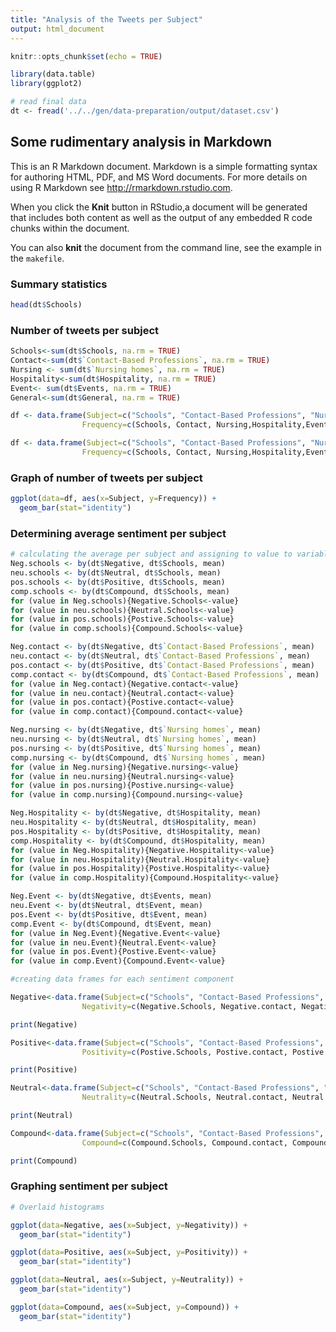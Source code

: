 ```yaml
---
title: "Analysis of the Tweets per Subject"
output: html_document
---
```


```r
knitr::opts_chunk$set(echo = TRUE)

library(data.table)
library(ggplot2)

# read final data
dt <- fread('../../gen/data-preparation/output/dataset.csv')
```

## Some rudimentary analysis in Markdown

This is an R Markdown document. Markdown is a simple formatting syntax for authoring HTML, PDF, and MS Word documents. For more details on using R Markdown see <http://rmarkdown.rstudio.com>.

When you click the **Knit** button in RStudio,a document will be generated that includes both content as well as the output of any embedded R code chunks within the document. 

You can also **knit** the document from the command line, see the example in the `makefile`.


### Summary statistics

```r
head(dt$Schools)
```

### Number of tweets per subject

```r
Schools<-sum(dt$Schools, na.rm = TRUE)
Contact<-sum(dt$`Contact-Based Professions`, na.rm = TRUE)
Nursing <- sum(dt$`Nursing homes`, na.rm = TRUE)
Hospitality<-sum(dt$Hospitality, na.rm = TRUE)
Event<- sum(dt$Events, na.rm = TRUE)
General<-sum(dt$General, na.rm = TRUE)

df <- data.frame(Subject=c("Schools", "Contact-Based Professions", "Nursing Homes", "Hospitality", "Events", "General"),
                Frequency=c(Schools, Contact, Nursing,Hospitality,Event,General))

df <- data.frame(Subject=c("Schools", "Contact-Based Professions", "Nursing Homes", "Hospitality", "Events", "General"),
                Frequency=c(Schools, Contact, Nursing,Hospitality,Event,General))
```

### Graph of number of tweets per subject
```r


ggplot(data=df, aes(x=Subject, y=Frequency)) +
  geom_bar(stat="identity")
```

### Determining average sentiment per subject
```r
# calculating the average per subject and assigning to value to variable
Neg.schools <- by(dt$Negative, dt$Schools, mean)
neu.schools <- by(dt$Neutral, dt$Schools, mean)
pos.schools <- by(dt$Positive, dt$Schools, mean)
comp.schools <- by(dt$Compound, dt$Schools, mean)
for (value in Neg.schools){Negative.Schools<-value}
for (value in neu.schools){Neutral.Schools<-value}
for (value in pos.schools){Postive.Schools<-value}
for (value in comp.schools){Compound.Schools<-value}

Neg.contact <- by(dt$Negative, dt$`Contact-Based Professions`, mean)
neu.contact <- by(dt$Neutral, dt$`Contact-Based Professions`, mean)
pos.contact <- by(dt$Positive, dt$`Contact-Based Professions`, mean)
comp.contact <- by(dt$Compound, dt$`Contact-Based Professions`, mean)
for (value in Neg.contact){Negative.contact<-value}
for (value in neu.contact){Neutral.contact<-value}
for (value in pos.contact){Postive.contact<-value}
for (value in comp.contact){Compound.contact<-value}

Neg.nursing <- by(dt$Negative, dt$`Nursing homes`, mean)
neu.nursing <- by(dt$Neutral, dt$`Nursing homes`, mean)
pos.nursing <- by(dt$Positive, dt$`Nursing homes`, mean)
comp.nursing <- by(dt$Compound, dt$`Nursing homes`, mean)
for (value in Neg.nursing){Negative.nursing<-value}
for (value in neu.nursing){Neutral.nursing<-value}
for (value in pos.nursing){Postive.nursing<-value}
for (value in comp.nursing){Compound.nursing<-value}

Neg.Hospitality <- by(dt$Negative, dt$Hospitality, mean)
neu.Hospitality <- by(dt$Neutral, dt$Hospitality, mean)
pos.Hospitality <- by(dt$Positive, dt$Hospitality, mean)
comp.Hospitality <- by(dt$Compound, dt$Hospitality, mean)
for (value in Neg.Hospitality){Negative.Hospitality<-value}
for (value in neu.Hospitality){Neutral.Hospitality<-value}
for (value in pos.Hospitality){Postive.Hospitality<-value}
for (value in comp.Hospitality){Compound.Hospitality<-value}

Neg.Event <- by(dt$Negative, dt$Events, mean)
neu.Event <- by(dt$Neutral, dt$Event, mean)
pos.Event <- by(dt$Positive, dt$Event, mean)
comp.Event <- by(dt$Compound, dt$Event, mean)
for (value in Neg.Event){Negative.Event<-value}
for (value in neu.Event){Neutral.Event<-value}
for (value in pos.Event){Postive.Event<-value}
for (value in comp.Event){Compound.Event<-value}

#creating data frames for each sentiment component

Negative<-data.frame(Subject=c("Schools", "Contact-Based Professions", "Nursing Homes", "Hospitality", "Events"),
                Negativity=c(Negative.Schools, Negative.contact, Negative.nursing,Negative.Hospitality,Negative.Event))

print(Negative)

Positive<-data.frame(Subject=c("Schools", "Contact-Based Professions", "Nursing Homes", "Hospitality", "Events"),
                Positivity=c(Postive.Schools, Postive.contact, Postive.nursing,Postive.Hospitality,Postive.Event))

print(Positive)

Neutral<-data.frame(Subject=c("Schools", "Contact-Based Professions", "Nursing Homes", "Hospitality", "Events"),
                Neutrality=c(Neutral.Schools, Neutral.contact, Neutral.nursing,Neutral.Hospitality,Neutral.Event))

print(Neutral)

Compound<-data.frame(Subject=c("Schools", "Contact-Based Professions", "Nursing Homes", "Hospitality", "Events"),
                Compound=c(Compound.Schools, Compound.contact, Compound.nursing,Compound.Hospitality,Compound.Event))

print(Compound)
```

### Graphing sentiment per subject
```r
# Overlaid histograms

ggplot(data=Negative, aes(x=Subject, y=Negativity)) +
  geom_bar(stat="identity")

ggplot(data=Positive, aes(x=Subject, y=Positivity)) +
  geom_bar(stat="identity")

ggplot(data=Neutral, aes(x=Subject, y=Neutrality)) +
  geom_bar(stat="identity")

ggplot(data=Compound, aes(x=Subject, y=Compound)) +
  geom_bar(stat="identity")
```